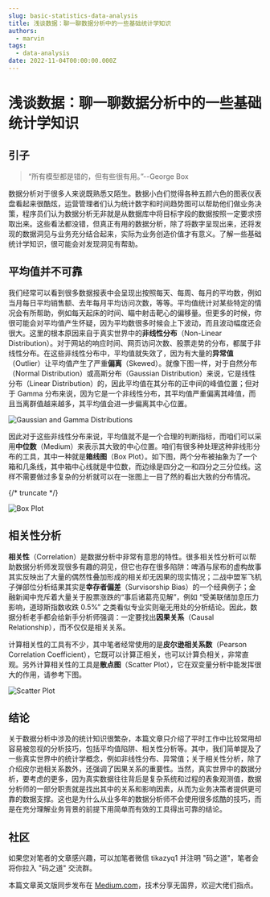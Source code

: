 ```yaml
---
slug: basic-statistics-data-analysis
title: 浅谈数据：聊一聊数据分析中的一些基础统计学知识
authors:
  - marvin
tags:
  - data-analysis
date: 2022-11-04T00:00:00.000Z
---
```



# 浅谈数据：聊一聊数据分析中的一些基础统计学知识

## 引子

> “所有模型都是错的，但有些很有用。”--George Box

数据分析对于很多人来说既熟悉又陌生。数据小白们觉得各种五颜六色的图表仪表盘看起来很酷炫，运营管理者们认为统计数字和时间趋势图可以帮助他们做业务决策，程序员们认为数据分析无非就是从数据库中将目标字段的数据按照一定要求捞取出来。这些看法都没错，但真正有用的数据分析，除了将数字呈现出来，还将发现的数据洞见与业务充分结合起来，实际为业务创造价值才有意义。了解一些基础统计学知识，很可能会对发现洞见有帮助。

## 平均值并不可靠

我们经常可以看到很多数据报表中会呈现出按照每天、每周、每月的平均数，例如当月每日平均销售额、去年每月平均访问次数，等等。平均值统计对某些特定的情况会有所帮助，例如每天起床的时间、瞄中射击靶心的偏移量。但更多的时候，你很可能会对平均值产生怀疑，因为平均数很多时候会上下波动，而且波动幅度还会很大。这里的根本原因来自于真实世界中的**非线性分布**（Non-Linear Distribution）。对于网站的响应时间、网页访问次数、股票走势的分布，都属于非线性分布。在这些非线性分布中，平均值就失效了，因为有大量的**异常值**（Outlier）让平均值产生了严重**偏离**（Skewed）。就像下图一样，对于自然分布（Normal Distribution）或高斯分布（Gaussian Distribution）来说，它是线性分布（Linear Distribution）的，因此平均值在其分布的正中间的峰值位置；但对于 Gamma 分布来说，因为它是一个非线性分布，其平均值严重偏离其峰值，而且当离群值越来越多，其平均值会进一步偏离其中心位置。

![Gaussian and Gamma Distributions](https://tva1.sinaimg.cn/large/008vxvgGly1h7vitc7gvfj31d60ow40o.jpg)

因此对于这些非线性分布来说，平均值就不是一个合理的判断指标，而咱们可以采用**中位数**（Medium）来表示其大致的中心位置。咱们有很多种处理这种非线形分布的工具，其中一种就是**箱线图**（Box Plot）。如下图，两个分布被抽象为了一个箱和几条线，其中箱中心线就是中位数，而边缘是四分之一和四分之三分位线。这样不需要做过多复杂的分析就可以在一张图上一目了然的看出大致的分布情况。

{/* truncate */}

![Box Plot](https://tva1.sinaimg.cn/large/008vxvgGly1h7vj9t68rqj30wa0nymy2.jpg)

## 相关性分析

**相关性**（Correlation）是数据分析中非常有意思的特性。很多相关性分析可以帮助数据分析师发现很多有趣的洞见，但它也存在很多陷阱：啤酒与尿布的虚构故事其实反映出了大量的偶然性叠加形成的相关却无因果的现实情况；二战中盟军飞机子弹部位分析结果其实是**幸存者偏差**（Survisorship Bias）的一个经典例子；金融新闻中充斥着大量关于股票涨跌的“事后诸葛亮见解”，例如 “受美联储加息压力影响，道琼斯指数收跌 0.5%” 之类看似专业实则毫无用处的分析结论。因此，数据分析老手都会给新手分析师强调：一定要找出**因果关系**（Causal Relationship），而不仅仅是相关关系。

计算相关性的工具有不少，其中笔者经常使用的是**皮尔逊相关系数**（Pearson Correlation Coefficient），它既可以计算正相关，也可以计算负相关，非常直观。另外计算相关性的工具是**散点图**（Scatter Plot），它在双变量分析中能发挥很大的作用，请参考下图。

![Scatter Plot](https://tva1.sinaimg.cn/large/008vxvgGly1h7vk6j5lozj30vm0ns75k.jpg)

## 结论

关于数据分析中涉及的统计知识很繁杂，本篇文章只介绍了平时工作中比较常用却容易被忽视的分析技巧，包括平均值陷阱、相关性分析等。其中，我们简单提及了一些真实世界中的统计学概念，例如非线性分布、异常值；关于相关性分析，除了介绍皮尔逊相关系数外，还强调了因果关系的重要性。当然，真实世界中的数据分析，要考虑的更多，因为真实数据往往背后是复杂系统和过程的表象观测值，数据分析师的一部分职责就是找出其中的关系和影响因素，从而为业务决策者提供更可靠的数据支撑。这也是为什么从业多年的数据分析师不会使用很多炫酷的技巧，而是在充分理解业务背景的前提下用简单而有效的工具得出可靠的结论。

## 社区

如果您对笔者的文章感兴趣，可以加笔者微信 tikazyq1 并注明 "码之道"，笔者会将你拉入 "码之道" 交流群。

本篇文章英文版同步发布在 [Medium.com](https://medium.com/@MarvinZhang89/talking-data-some-basic-yet-useful-statistics-in-data-analysis-8f580a5eeb7f)，技术分享无国界，欢迎大佬们指点。
